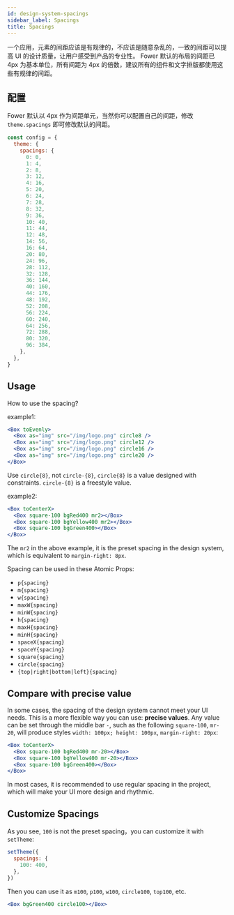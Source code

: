 ```yaml
---
id: design-system-spacings
sidebar_label: Spacings
title: Spacings
---
```


一个应用，元素的间距应该是有规律的，不应该是随意杂乱的，一致的间距可以提高 UI 的设计质量，让用户感受到产品的专业性。
Fower 默认的布局的间距已 4px 为基本单位，所有间距为 4px 的倍数，建议所有的组件和文字排版都使用这些有规律的间距。

## 配置

Fower 默认以 4px 作为间距单元，当然你可以配置自己的间距，修改 `theme.spacings` 即可修改默认的间距。

```jsx
const config = {
  theme: {
    spacings: {
      0: 0,
      1: 4,
      2: 8,
      3: 12,
      4: 16,
      5: 20,
      6: 24,
      7: 28,
      8: 32,
      9: 36,
      10: 40,
      11: 44,
      12: 48,
      14: 56,
      16: 64,
      20: 80,
      24: 96,
      28: 112,
      32: 128,
      36: 144,
      40: 160,
      44: 176,
      48: 192,
      52: 208,
      56: 224,
      60: 240,
      64: 256,
      72: 288,
      80: 320,
      96: 384,
    },
  },
}
```

## Usage

How to use the spacing?

example1:

```jsx live
<Box toEvenly>
  <Box as="img" src="/img/logo.png" circle8 />
  <Box as="img" src="/img/logo.png" circle12 />
  <Box as="img" src="/img/logo.png" circle16 />
  <Box as="img" src="/img/logo.png" circle20 />
</Box>
```

Use `circle{8}`, not `circle-{8}`, `circle{8}` is a value designed with constraints. `circle-{8}` is a freestyle value.

example2:

```jsx live
<Box toCenterX>
  <Box square-100 bgRed400 mr2></Box>
  <Box square-100 bgYellow400 mr2></Box>
  <Box square-100 bgGreen400></Box>
</Box>
```

The `mr2` in the above example, it is the preset spacing in the design system, which is equivalent to `margin-right: 8px`.

Spacing can be used in these Atomic Props:

- `p{spacing}`
- `m{spacing}`
- `w{spacing}`
- `maxW{spacing}`
- `minW{spacing}`
- `h{spacing}`
- `maxH{spacing}`
- `minH{spacing}`
- `spaceX{spacing}`
- `spaceY{spacing}`
- `square{spacing}`
- `circle{spacing}`
- `{top|right|bottom|left}{spacing}`

## Compare with precise value

In some cases, the spacing of the design system cannot meet your UI needs. This is a more flexible way you can use: **precise values**. Any value can be set through the middle bar `-`, such as the following `square-100`, `mr-20`, will produce styles `width: 100px; height: 100px`, `margin-right: 20px`:

```jsx live
<Box toCenterX>
  <Box square-100 bgRed400 mr-20></Box>
  <Box square-100 bgYellow400 mr-20></Box>
  <Box square-100 bgGreen400></Box>
</Box>
```

In most cases, it is recommended to use regular spacing in the project, which will make your UI more design and rhythmic.

## Customize Spacings

As you see, `100` is not the preset spacing，you can customize it with `setTheme`:

```jsx
setTheme({
  spacings: {
    100: 400,
  },
})
```

Then you can use it as `m100`, `p100`, `w100`, `circle100`, `top100`, etc.

```jsx live
<Box bgGreen400 circle100></Box>
```
